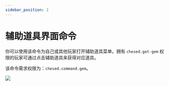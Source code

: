 ```yaml
---
sidebar_position: 2
---
```


# 辅助道具界面命令

你可以使用该命令为自己或其他玩家打开辅助道具菜单。拥有 `chesed.get-gem` 权限的玩家可通过点击辅助道具来获得对应道具。

该命令需求权限为：`chesed.command.gem`。

![](/img/Xnip2024-08-12_20-38-12.jpg)